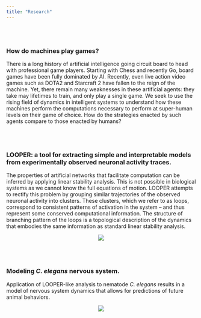 ```yaml
---
title: "Research"
---
```

<br>
<br>

<h3>How do machines play games?</h3>
There is a long history of artificial intelligence going circuit board to head with professional game players. Starting with Chess and recently Go, board games have been fully dominated by AI. Recently, even live action video games such as DOTA2 and Starcraft 2 have fallen to the reign of the machine. Yet, there remain many weaknesses in these artificial agents: they take may lifetimes to train, and only play a single game. We seek to use the rising field of dynamics in intelligent systems to understand how these machines perform the computations necessary to perform at super-human levels on their game of choice. How do the strategies enacted by such agents compare to those enacted by humans? 

<br>
<br>

<h3>LOOPER: a tool for extracting simple and interpretable models from experimentally observed neuronal activity traces.</h3>
The properties of artificial networks that facilitate computation can be inferred by applying linear stability analysis. This is not possible in biological systems as we cannot know the full equations of motion. LOOPER attempts to rectify this problem by grouping similar trajectories of the observed neuronal activity into clusters. These clusters, which we refer to as loops, correspond to consistent patterns of activation in the system -- and thus represent some conserved computational information. The structure of branching pattern of the loops is a topological description of the dynamics that embodies the same information as standard linear stability analysis.

<center>![](files/images/MethodOverview.png){}</center>

<br>
<br>

<h3>Modeling <i>C. elegans</i> nervous system.</h3>
Application of LOOPER-like analysis to nematode <i>C. elegans</i> results in a model of nervous system dynamics that allows for predictions of future animal behaviors.

<center>![](files/images/WormModel2.png){}</center>

<br>
<br>
